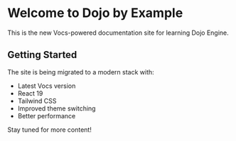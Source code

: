 # Welcome to Dojo by Example

This is the new Vocs-powered documentation site for learning Dojo Engine.

## Getting Started

The site is being migrated to a modern stack with:
- Latest Vocs version
- React 19
- Tailwind CSS
- Improved theme switching
- Better performance

Stay tuned for more content!